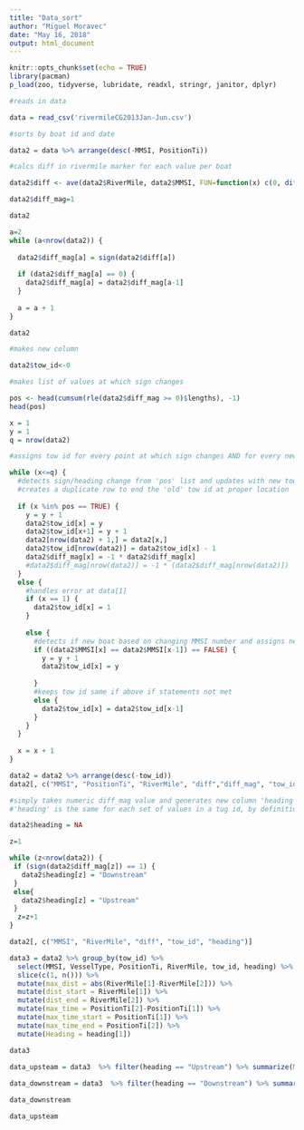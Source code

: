 ```yaml
---
title: "Data_sort"
author: "Miguel Moravec"
date: "May 16, 2018"
output: html_document
---
```


```r
knitr::opts_chunk$set(echo = TRUE)
library(pacman)
p_load(zoo, tidyverse, lubridate, readxl, stringr, janitor, dplyr)

```

```r

#reads in data

data = read_csv('rivermileCG2013Jan-Jun.csv')

#sorts by boat id and date

data2 = data %>% arrange(desc(-MMSI, PositionTi))

#calcs diff in rivermile marker for each value per boat

data2$diff <- ave(data2$RiverMile, data2$MMSI, FUN=function(x) c(0, diff(x)))

data2$diff_mag=1

data2

a=2
while (a<nrow(data2)) {
  
  data2$diff_mag[a] = sign(data2$diff[a])
  
  if (data2$diff_mag[a] == 0) {
    data2$diff_mag[a] = data2$diff_mag[a-1]
  }
  
  a = a + 1
}

data2

#makes new column

data2$tow_id<-0

#makes list of values at which sign changes

pos <- head(cumsum(rle(data2$diff_mag >= 0)$lengths), -1)
head(pos)

x = 1
y = 1
q = nrow(data2)

#assigns tow id for every point at which sign changes AND for every new boat

while (x<=q) {
  #detects sign/heading change from 'pos' list and updates with new tow id
  #creates a duplicate row to end the 'old' tow id at proper location
  
  if (x %in% pos == TRUE) {
    y = y + 1
    data2$tow_id[x] = y
    data2$tow_id[x+1] = y + 1
    data2[nrow(data2) + 1,] = data2[x,]
    data2$tow_id[nrow(data2)] = data2$tow_id[x] - 1
    data2$diff_mag[x] = -1 * data2$diff_mag[x]
    #data2$diff_mag[nrow(data2)] = -1 * (data2$diff_mag[nrow(data2)])
  }
  else {
    #handles error at data[1]
    if (x == 1) {
      data2$tow_id[x] = 1
    }
    
    else {
      #detects if new boat based on changing MMSI number and assigns new tow id
      if ((data2$MMSI[x] == data2$MMSI[x-1]) == FALSE) {
        y = y + 1
        data2$tow_id[x] = y
  
      }
      #keeps tow id same if above if statements not met
      else {
        data2$tow_id[x] = data2$tow_id[x-1]
      }
    }
  }
    
  x = x + 1
}

data2 = data2 %>% arrange(desc(-tow_id))
data2[, c("MMSI", "PositionTi", "RiverMile", "diff","diff_mag", "tow_id")]

```



``` r

#simply takes numeric diff_mag value and generates new column 'heading' with up/downstream info for each value
#'heading' is the same for each set of values in a tug id, by definition of tug id

data2$heading = NA

z=1

while (z<nrow(data2)) {
 if (sign(data2$diff_mag[z]) == 1) {
   data2$heading[z] = "Downstream"
 }
 else{
   data2$heading[z] = "Upstream"
 }
  z=z+1
}

data2[, c("MMSI", "RiverMile", "diff", "tow_id", "heading")]
```
```r

data3 = data2 %>% group_by(tow_id) %>%
  select(MMSI, VesselType, PositionTi, RiverMile, tow_id, heading) %>%
  slice(c(1, n())) %>%
  mutate(max_dist = abs(RiverMile[1]-RiverMile[2])) %>%
  mutate(dist_start = RiverMile[1]) %>%
  mutate(dist_end = RiverMile[2]) %>%
  mutate(max_time = PositionTi[2]-PositionTi[1]) %>%
  mutate(max_time_start = PositionTi[1]) %>%
  mutate(max_time_end = PositionTi[2]) %>%
  mutate(Heading = heading[1]) 

data3

data_upsteam = data3  %>% filter(heading == "Upstream") %>% summarize(MMSI = mean(MMSI), start_mile = dist_start[1], end_mile = dist_end[1], start_time = max_time_start[1], end_time = max_time_end[1], heading = Heading[1], max_dist_trav = max_dist[1])
  
data_downstream = data3  %>% filter(heading == "Downstream") %>% summarize(MMSI = mean(MMSI), start_mile = dist_start[1], end_mile = dist_end[1], start_time = max_time_start[1], end_time = max_time_end[1], heading = Heading[1], max_dist_trav = max_dist[1])

data_downstream

data_upsteam

```

